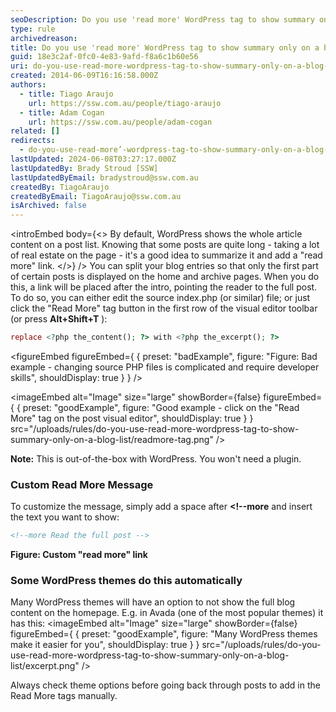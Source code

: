 ```yaml
---
seoDescription: Do you use 'read more' WordPress tag to show summary only on a blog list?
type: rule
archivedreason:
title: Do you use 'read more' WordPress tag to show summary only on a blog list?
guid: 18e3c2af-0fc0-4e83-9afd-f8a6c1b60e56
uri: do-you-use-read-more-wordpress-tag-to-show-summary-only-on-a-blog-list
created: 2014-06-09T16:16:58.000Z
authors:
  - title: Tiago Araujo
    url: https://ssw.com.au/people/tiago-araujo
  - title: Adam Cogan
    url: https://ssw.com.au/people/adam-cogan
related: []
redirects:
  - do-you-use-read-more’-wordpress-tag-to-show-summary-only-on-a-blog-list
lastUpdated: 2024-06-08T03:27:17.000Z
lastUpdatedBy: Brady Stroud [SSW]
lastUpdatedByEmail: bradystroud@ssw.com.au
createdBy: TiagoAraujo
createdByEmail: TiagoAraujo@ssw.com.au
isArchived: false
---
```


<introEmbed
  body={<>
By default, WordPress shows the whole article content on a post list. Knowing that some posts are quite long - taking a lot of real estate on the page - it's a good idea to summarize it and add a "read more" link.
  </>}
/>
You can split your blog entries so that only the first part of certain posts is displayed on the home and archive pages. When you do this, a link will be placed after the intro, pointing the reader to the full post.
To do so, you can either edit the source index.php (or similar) file; or just click the "Read More" tag button in the first row of the visual editor toolbar (or press **Alt+Shift+T** ):

```php
replace <?php the_content(); ?> with <?php the_excerpt(); ?>
```
<figureEmbed figureEmbed={ {
  preset: "badExample",
  figure: "Figure: Bad example - changing source PHP files is complicated and require developer skills",
  shouldDisplay: true
} } />

<imageEmbed
  alt="Image"
  size="large"
  showBorder={false}
  figureEmbed={ {
    preset: "goodExample",
    figure: "Good example - click on the \"Read More\" tag on the post visual editor",
    shouldDisplay: true
  } }
  src="/uploads/rules/do-you-use-read-more-wordpress-tag-to-show-summary-only-on-a-blog-list/readmore-tag.png"
/>

**Note:** This is out-of-the-box with WordPress. You won't need a plugin.

### Custom Read More Message

To customize the message, simply add a space after **&lt;!--more** and insert the text you want to show:

```html
<!--more Read the full post -->
```

**Figure: Custom "read more" link**

### Some WordPress themes do this automatically

Many WordPress themes will have an option to not show the full blog content on the homepage. E.g. in Avada (one of the most popular themes) it has this:
<imageEmbed
  alt="Image"
  size="large"
  showBorder={false}
  figureEmbed={ {
    preset: "goodExample",
    figure: "Many WordPress themes make it easier for you",
    shouldDisplay: true
  } }
  src="/uploads/rules/do-you-use-read-more-wordpress-tag-to-show-summary-only-on-a-blog-list/excerpt.png"
/>

Always check theme options before going back through posts to add in the Read More tags manually.
